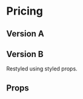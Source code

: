 


<Meta title="Themes|MobileApp/Containers/Pricing" component={Pricing} />

# Pricing

## Version A

<Preview>
  <Story name="Version A">
    <Theme>
      <Pricing />
    </Theme>
  </Story>
</Preview>

## Version B

Restyled using styled props.

<Preview>
  <Story name="Version B">
    <Theme>
      <Pricing
        useRadios
        text="Ut commodo suscipit neque vitae suscipit. Mauris congue viverra dolor, vel lobortis elit venenatis vel. Nunc non orci ut mi semper aliquet. Nullam vitae tortor faucibus, vehicula lorem in, convallis mi."
        GridProps={{
          gridTemplateAreas: {
            _: '"caption" "switch" "cards"',
            lg:
              '"spacer empty cards spacer2" "spacer caption cards spacer2" "spacer switch cards spacer2" "spacer empty2 cards spacer2"',
          },
          gridTemplateRows: {
            _: 'auto auto auto',
            lg: '1fr auto auto 1fr',
          },
          gridTemplateColumns: {
            _: '1fr',
            lg: '1fr 370px 630px 1fr',
          },
          gridRowGap: '30px',
          gridColumnGap: '30px',
        }}
        CaptionProps={{
          ...Pricing.defaultProps.CaptionProps,
          textAlign: 'left',
          mr: {
            _: 'auto',
            lg: 30,
          },
        }}
        SwitchWrapperProps={{
          ...Pricing.defaultProps.SwitchWrapperProps,
          justifyContent: 'flex-start',
        }}
        prices={{
          ...data.pricing.prices,
          sections: [
            {
              title: 'Beginner',
              price: {
                a: '$3',
                b: '$30',
              },
              features: [
                {
                  text: 'Ut commodo suscipit',
                  check: true,
                },
                {
                  text: 'Mauris congue viverra',
                  check: true,
                },
                {
                  text: 'Nunc non orci ut mi',
                  check: true,
                },
                {
                  text: 'Nullam vitae tortor',
                  check: true,
                },
                {
                  text: 'Lorem ipsum dolor sit',
                  check: false,
                },
                {
                  text: 'Fusce quis vestibulum',
                  check: false,
                },
              ],
              button: {
                text: 'Choose beginner',
                ButtonProps: {
                  as: 'a',
                  href: 'https://mypagerland.app',
                },
              },
            },
            {
              title: 'Professional',
              price: {
                a: '$12',
                b: '$120',
              },
              features: [
                {
                  text: 'Ut commodo suscipit',
                  check: true,
                },
                {
                  text: 'Mauris congue viverra',
                  check: true,
                },
                {
                  text: 'Nunc non orci ut mi',
                  check: true,
                },
                {
                  text: 'Nullam vitae tortor',
                  check: true,
                },
                {
                  text: 'Lorem ipsum dolor sit',
                  check: true,
                },
                {
                  text: 'Fusce quis vestibulum',
                  check: true,
                },
              ],
              button: {
                text: 'Choose professional',
                ButtonProps: {
                  as: 'a',
                  href: 'https://mypagerland.app',
                },
              },
            },
          ],
        }}
        sections={{
          ...Pricing.defaultProps.sections.slice(1, 3),
        }}
      />
    </Theme>
  </Story>
</Preview>

## Props

<Props of={Pricing} />
